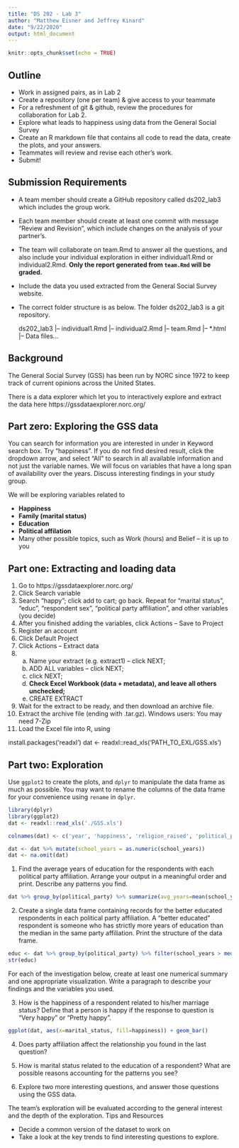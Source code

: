 ```yaml
---
title: "DS 202 - Lab 3"
author: "Matthew Eisner and Jeffrey Kinard"
date: "9/22/2020"
output: html_document
---
```


```r
knitr::opts_chunk$set(echo = TRUE)
```


## Outline

* Work in assigned pairs, as in Lab 2
* Create a repository (one per team) & give access to your teammate
* For a refreshment of git & github, review the procedures for collaboration for Lab 2.
* Explore what leads to happiness using data from the General Social Survey
* Create an R markdown file that contains all code to read the data, create the plots, and your answers.
* Teammates will review and revise each other’s work.
* Submit!

## Submission Requirements

* A team member should create a GitHub repository called ds202_lab3 which includes the group work.

* Each team member should create at least one commit with message “Review and Revision”, which include changes on the analysis of your partner’s.

* The team will collaborate on team.Rmd to answer all the questions, and also include your individual exploration in either individual1.Rmd or individual2.Rmd. **Only the report generated from `team.Rmd` will be graded.**

* Include the data you used extracted from the General Social Survey website.

* The correct folder structure is as below. The folder ds202_lab3 is a git repository.

    ds202_lab3
    |-- individual1.Rmd
    |-- individual2.Rmd
    |-- team.Rmd
    |-- *.html
    |-- Data files...

## Background

The General Social Survey (GSS) has been run by NORC since 1972 to keep track of current opinions across the United States.

There is a data explorer which let you to interactively explore and extract the data here https://gssdataexplorer.norc.org/

## Part zero: Exploring the GSS data

You can search for information you are interested in under in Keyword search box. Try “happiness”. If you do not find desired result, click the dropdown arrow, and select “All” to search in all available information and not just the variable names. We will focus on variables that have a long span of availability over the years. Discuss interesting findings in your study group.

We will be exploring variables related to

* **Happiness**
* **Family (marital status)**
* **Education**
* **Political affilation**
* Many other possible topics, such as Work (hours) and Belief – it is up to you

## Part one: Extracting and loading data

1. Go to https://gssdataexplorer.norc.org/
2. Click Search variable
3. Search “happy”; click add to cart; go back. Repeat for “marital status”, “educ”, “respondent sex”, “political party affiliation”, and other variables (you decide)
4. After you finished adding the variables, click Actions – Save to Project
5. Register an account
6. Click Default Project
7. Click Actions – Extract data
8.  a. Name your extract (e.g. extract1) – click NEXT;
    b. ADD ALL variables – click NEXT;
    c. click NEXT;
    d. **Check Excel Workbook (data + metadata), and leave all others unchecked;**
    e. CREATE EXTRACT
9. Wait for the extract to be ready, and then download an archive file.
10. Extract the archive file (ending with .tar.gz). Windows users: You may need 7-Zip
11. Load the Excel file into R, using

install.packages('readxl')
dat <- readxl::read_xls('PATH_TO_EXL/GSS.xls')

## Part two: Exploration

Use `ggplot2` to create the plots, and `dplyr` to manipulate the data frame as much as possible. You may want to rename the columns of the data frame for your convenience using `rename` in `dplyr`.

```r
library(dplyr)
library(ggplot2)
dat <- readxl::read_xls('./GSS.xls')

colnames(dat) <- c('year', 'happiness', 'religion_raised', 'political_party', 'sex', 'school_years', 'marital_status', 'work_hrs', 'id_num', 'ballot')

dat <- dat %>% mutate(school_years = as.numeric(school_years))
dat <- na.omit(dat)
```

1. Find the average years of education for the respondents with each political party affiliation. Arrange your output in a meaningful order and print. Describe any patterns you find.

```r
dat %>% group_by(political_party) %>% summarize(avg_years=mean(school_years), .groups='drop') %>% arrange(avg_years)
```

2. Create a single data frame containing records for the better educated respondents in each political party affiliation. A “better educated” respondent is someone who has strictly more years of education than the median in the same party affiliation. Print the structure of the data frame.

```r
educ <- dat %>% group_by(political_party) %>% filter(school_years > median(school_years))
str(educ)
```

For each of the investigation below, create at least one numerical summary and one appropriate visualization. Write a paragraph to describe your findings and the variables you used.

3. How is the happiness of a respondent related to his/her marriage status? Define that a person is happy if the response to question is “Very happy” or “Pretty happy”.

```r
ggplot(dat, aes(x=marital_status, fill=happiness)) + geom_bar()
```

4. Does party affiliation affect the relationship you found in the last question?


5. How is marital status related to the education of a respondent? What are possible reasons accounting for the patterns you see?


6. Explore two more interesting questions, and answer those questions using the GSS data.



The team’s exploration will be evaluated according to the general interest and the depth of the exploration.
Tips and Resources

* Decide a common version of the dataset to work on
* Take a look at the key trends to find interesting questions to explore. 
